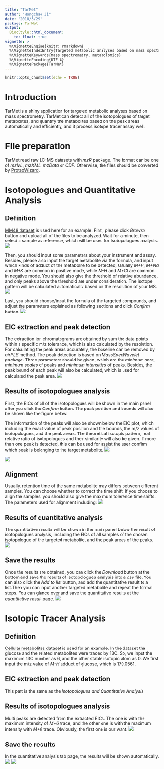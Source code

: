 ```yaml
---
title: "TarMet"
author: "Hongchao Ji"
date: "2018/3/29"
package: TarMet
output:
  BiocStyle::html_document:
    toc_float: true
vignette: >
  %\VignetteEngine{knitr::rmarkdown}
  %\VignetteIndexEntry{Targeted metabolic analyses based on mass spectrometry}
  %\VignetteKeywords{mass spectrometry, metabolomics}
  %\VignetteEncoding{UTF-8}
  %\VignettePackage{TarMet}
---
```


```r
knitr::opts_chunk$set(echo = TRUE)
```

# Introduction
TarMet is a shiny application for targeted metabolic analyses based on mass spectrometry. TarMet can detect all of the isotopologues of target metabolites, and quantify the metabolites based on the peak areas automatically and efficiently, and it process isotope tracer assay well.

# File preparation
TarMet read raw LC-MS datasets with *mzR* package. The format can be one of *mzML*, *mzXML*, *mzData* or *CDF*. Otherwise, the files should be converted by [ProteoWizard](http://proteowizard.sourceforge.net/). 

# Isotopologues and Quantitative Analysis
## Definition
[MM48 dataset](https://www.ebi.ac.uk/metabolights/MTBLS188) is used here for an example. First, please click *Browse* button and upload all of the files to be analyzed. Wait for a minute, then select a sample as reference, which will be used for isotopologues analysis.
![](images/figure_1.png)

Then, you should input some parameters about your instrument and assay. Besides, please also input the target metabolite via the formula, and input which kinds of adduct of the metabolite to be detected, Usually *M+H*, *M+Na* and *M+K* are common in positive mode, while *M-H* and *M+Cl* are common in negative mode. You should also give the threshold of relative abundance, and only peaks above the threshold are under consideration. The isotope pattern will be calculated automatically based on the resolution of your MS.
![](images/figure_2.png)

Last, you should choose/input the formula of the targeted compounds, and adjust the parameters explained as following sections and click *Confirm* button.
![](images/figure_3.png)

## EIC extraction and peak detection
The extraction ion chromatograms are obtained by sum the data points within a specific m/z tolerance, which is also calculated by the resolution. For calculating the peak areas accurately, the baseline can be removed by *airPLS* method.
The peak detection is based on *MassSpecWavelet package*. Three parameters should be given, which are the *minimum snrs*, *minimum scales* of peaks and *minimum intensities* of peaks. Besides, the peak bound of each peak will also be calculated, which is used for calculated the peak area. 
![](images/figure_4.png)


## Results of isotopologues analysis
First, the EICs of all of the isotopologues will be shown in the main panel after you click the *Confirm* button. The peak position and bounds will also be shown like the figure below.

The information of the peaks will also be shown below the EIC plot, which including the exact value of peak position and the bounds, the m/z values of isotopologues, and the peak areas. The theoretical isotopic pattern, real relative ratio of isotopologues and their similarity will also be given. If more than one peak is detected, this can be used for assist the user confirm which peak is belonging to the target metabolite. 
![](images/figure_5.png)

![](images/figure_6.png)

## Alignment
Usually, retention time of the same metabolite may differs between different samples. You can choose whether to correct the time shift. If you choose to align the samples, you should also give the maximum tolerence time shifts. The parameters used for alignment including: 
![](images/figure_7.png)

## Results of quantitative analysis
The quantitative results will be shown in the main panel below the result of isotopologues analysis, including the EICs of all samples of the chosen isotopologue of the targeted metabolite, and the peak areas of the peaks. 
![](images/figure_8.png)

## Save the results
Once the results are obtained, you can click the *Download* button at the bottom and save the results of isotopologues analysis into a *csv* file. You can also click the *Add to list* button, and add the quantitative result to a list.Then you can input another targeted metabolite and repeat the formal steps. You can glance over and save the quantitative results at the *quantitative result* page. 
![](images/figure_9.png)


# Isotopic Tracer Analysis
## Definition
[Cellular metabolites dataset](https://gitlab.com/jimiwills/assay.R/) is used for an example. In the dataset the glucose and the related metabolites were traced by 13C. So, we input the maximum 13C number as 6, and the other stable isotopic atom as 0. We first input the m/z value of *M-H* adduct of glucose, which is 179.0561.

## EIC extraction and peak detection
This part is the same as the *Isotopologues and Quantitative Analysis*

## Results of isotopologues analysis
Multi peaks are detected from the extracted EICs. The one is with the maximum intensity of *M+6* trace, and the other one is with the maximum intensity with *M+0* trace. Obviously, the first one is our want. 
![](images/figure_10.png)


## Save the results
In the quantitative analysis tab page, the results will be shown automatically.
![](images/figure_11.png)
![](images/figure_12.png)